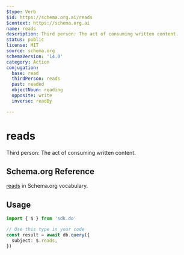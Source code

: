 ```yaml
---
$type: Verb
$id: https://schema.org.ai/reads
$context: https://schema.org.ai
name: reads
description: Third person: The act of consuming written content.
status: public
license: MIT
source: schema.org
schemaVersion: '14.0'
category: Action
conjugation:
  base: read
  thirdPerson: reads
  past: readed
  objectNoun: reading
  opposite: write
  inverse: readBy

---
```


# reads

Third person: The act of consuming written content.

## Schema.org Reference

[reads](https://schema.org/ReadAction) in Schema.org vocabulary.

## Usage

```typescript
import { $ } from 'sdk.do'

// Use this type in your code
const result = await db.query({
  subject: $.reads,
})
```
